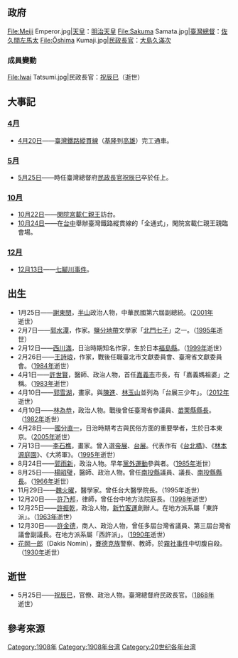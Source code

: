 {{TaiwanYearTOC|1908}}
{{C21YearInTopic|1908年}}

==政府==
<gallery>
File:Meiji Emperor.jpg|[[天皇|天皇]]：[[明治天皇|明治天皇]]
File:Sakuma Samata.jpg|[[臺灣總督|臺灣總督]]：[[佐久間左馬太|佐久間左馬太]]
File:Ōshima Kumaji.jpg|[[總務長官|民政長官]]：[[大島久滿次|大島久滿次]]
</gallery>
===成員變動===
<gallery>
File:Iwai Tatsumi.jpg|民政長官：[[祝辰巳|祝辰巳]]（逝世）
</gallery>

== 大事記 ==
=== [[4月|4月]] ===
* [[4月20日|4月20日]]——[[臺灣鐵路|臺灣鐵路]][[縱貫線_(鐵路)|縱貫線]]（[[基隆車站|基隆]]到[[高雄港車站|高雄]]）完工通車{{r|洪}}。

=== [[5月|5月]] ===
* [[5月25日|5月25日]]——時任臺灣總督府[[民政長官|民政長官]][[祝辰巳|祝辰巳]]卒於任上。
=== [[10月|10月]] ===
* [[10月22日|10月22日]]——[[閑院宮載仁親王|閑院宮載仁親王]]訪台。{{r|年|page=71}}
* [[10月24日|10月24日]]——在[[台中|台中]]舉辦臺灣鐵路縱貫線的「全通式」{{r|洪}}，閑院宮載仁親王親臨會場。{{r|年|page=71}}

=== [[12月|12月]] ===
* [[12月13日|12月13日]]——[[七腳川事件|七腳川事件]]。{{r|年|page=74}}

==出生==
* 1月25日——[[謝東閔_(台灣)|謝東閔]]，[[半山|半山]]政治人物，中華民國第六屆副總統。（[[2001年臺灣|2001年]]逝世）
* 2月7日——[[郭水潭|郭水潭]]，作家。[[鹽分地帶|鹽分地帶]]文學家「[[北門七子|北門七子]]」之一。（[[1995年臺灣|1995年]]逝世）
* 2月12日——[[西川滿|西川滿]]，日治時期知名作家，生於日本[[福島縣|福島縣]]。（[[1999年臺灣|1999年]]逝世）
* 2月26日——[[王詩琅|王詩琅]]，作家，戰後任職臺北市文獻委員會、臺灣省文獻委員會。（[[1984年臺灣|1984年]]逝世）
* 4月1日——[[許世賢|許世賢]]，醫師、政治人物，首任[[嘉義市|嘉義市]]市長，有「嘉義媽祖婆」之稱。（[[1983年臺灣|1983年]]逝世）
* 4月10日——[[郭雪湖|郭雪湖]]，畫家。與[[陳進|陳進]]、[[林玉山|林玉山]]並列為「台展三少年」。（[[2012年臺灣|2012年]]逝世）
* 4月10日——[[林為恭|林為恭]]，政治人物。戰後曾任臺灣省參議員、[[苗栗縣|苗栗縣]][[苗栗縣縣長|縣長]]。（[[1982年臺灣|1982年]]逝世）
* 4月28日——[[國分直一|國分直一]]，日治時期考古與民俗方面的重要學者，生於日本東京。（[[2005年臺灣|2005年]]逝世）
* 7月13日——[[李石樵|李石樵]]，畫家。曾入選[[帝國美術展覽會|帝展]]、[[台灣美術展覽會|台展]]。代表作有《[https://web.archive.org/web/20070930203346/http://www.aerc.nhcue.edu.tw/8-0/twart-jp/Ca-map/max/C860-1927.jpg 台北橋]》、《[https://web.archive.org/web/20070929134323/http://content.edu.tw/local/taipei/chenkao/superkid/picture/_small.gif 林本源庭園]》、《大將軍》。（[[1995年臺灣|1995年]]逝世）
* 8月24日——[[郭雨新|郭雨新]]，政治人物。早年[[黨外運動|黨外運動]]參與者。（[[1985年臺灣|1985年]]逝世）
* 8月25日——[[楊昭璧|楊昭璧]]，醫師、政治人物。曾任[[南投縣|南投縣]]議員、議長、[[南投縣縣長|南投縣縣長]]。（[[1966年臺灣|1966年]]逝世）
* 11月29日——[[魏火曜|魏火曜]]，醫學家。曾任台大醫學院長。（1995年逝世）
* 12月20日——[[許乃邦|許乃邦]]，律師，曾任台中地方法院庭長。（[[1998年臺灣|1998年]]逝世）
* 12月25日——[[許振乾|許振乾]]，政治人物，[[新竹客運|新竹客運]]創辦人。在地方派系屬「東許派」。（[[1963年臺灣|1963年]]逝世）
* 12月30日——[[許金德|許金德]]，商人、政治人物，曾任多屆台灣省議員、第三屆台灣省議會副議長。在地方派系屬「西許派」。（[[1990年臺灣|1990年]]逝世）
* [[花岡一郎|花岡一郎]]（Dakis Nomin），[[賽德克族|賽德克族]]警察、教師，於[[霧社事件|霧社事件]]中切腹自殺。（[[1930年臺灣|1930年]]逝世）

== 逝世 ==
* 5月25日——[[祝辰巳|祝辰巳]]，官僚、政治人物。臺灣總督府民政長官。（[[1868年臺灣|1868年]]逝世）

== 參考來源 ==
{{reflist|refs=
<ref name="洪">{{cite book|author=洪致文|title=《珍藏世紀台灣鐵道——幹線鐵道篇》|isbn=957-13-3284-4 |edition=初版二刷 |date=2003-12-15 |publisher=時報文化 |pages=31頁 }}</ref>
<ref name="年">{{cite book |editor=緒方武歲||title=《臺灣大年表》|year=昭和13年|publisher=緒方武歲/臺北印刷株式會社|location=臺北市}}</ref>
}}
{{各年台灣}}
[[Category:1908年|Category:1908年]]
[[Category:1908年台湾|Category:1908年台湾]]
[[Category:20世纪各年台湾|Category:20世纪各年台湾]]
